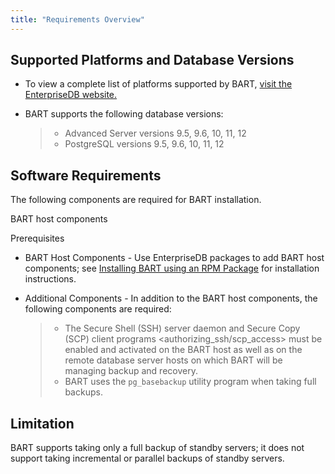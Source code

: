 ```yaml
---
title: "Requirements Overview"
---
```


<div id="requirements_overview" class="registered_link"></div>


## Supported Platforms and Database Versions

  - To view a complete list of platforms supported by BART, [visit the EnterpriseDB website.](https://www.enterprisedb.com/services-support/edb-supported-products-and-platforms)

  - BART supports the following database versions:
    
    >   - Advanced Server versions 9.5, 9.6, 10, 11, 12
    >   - PostgreSQL versions 9.5, 9.6, 10, 11, 12

## Software Requirements

The following components are required for BART installation.

<div class="index">

BART host components

</div>

<div class="index">

Prerequisites

</div>

  - BART Host Components - Use EnterpriseDB packages to add BART host components; see [Installing BART using an RPM Package](#installing_bart_using_an_rpm_package) for installation instructions.

  - Additional Components - In addition to the BART host components, the following components are required:
    
    >   - The <span class="title-ref">Secure Shell (SSH) server daemon and Secure Copy (SCP) client programs \<authorizing_ssh/scp_access\></span> must be enabled and activated on the BART host as well as on the remote database server hosts on which BART will be managing backup and recovery.
    >   - BART uses the `pg_basebackup` utility program when taking full backups.

## Limitation

BART supports taking only a full backup of standby servers; it does not support taking incremental or parallel backups of standby servers.
